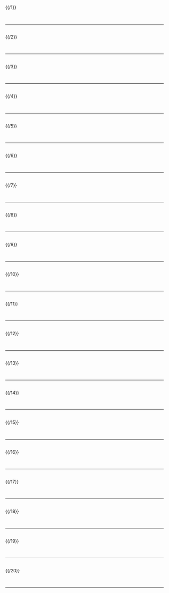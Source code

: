 {{Portal:Xbox/box-header|精选图片|Portal:Xbox/精选图片|}}

{{ed right2|Portal:Xbox/精选图片/1}}
{{/1}} <div style="clear: both"></div><br/><hr/><br/>
{{ed right2|Portal:Xbox/精选图片/2}}
{{/2}} <div style="clear: both"></div><br/><hr/><br/>
{{ed right2|Portal:Xbox/精选图片/3}}
{{/3}} <div style="clear: both"></div><br/><hr/><br/>
{{ed right2|Portal:Xbox/精选图片/4}}
{{/4}} <div style="clear: both"></div><br/><hr/><br/>
{{ed right2|Portal:Xbox/精选图片/5}}
{{/5}} <div style="clear: both"></div><br/><hr/><br/>
{{ed right2|Portal:Xbox/精选图片/6}}
{{/6}} <div style="clear: both"></div><br/><hr/><br/>
{{ed right2|Portal:Xbox/精选图片/7}}
{{/7}} <div style="clear: both"></div><br/><hr/><br/>
{{ed right2|Portal:Xbox/精选图片/8}}
{{/8}} <div style="clear: both"></div><br/><hr/><br/>
{{ed right2|Portal:Xbox/精选图片/9}}
{{/9}} <div style="clear: both"></div><br/><hr/><br/>
{{ed right2|Portal:Xbox/精选图片/10}}
{{/10}} <div style="clear: both"></div><br/><hr/><br/>
{{ed right2|Portal:Xbox/精选图片/11}}
{{/11}} <div style="clear: both"></div><br/><hr/><br/>
{{ed right2|Portal:Xbox/精选图片/12}}
{{/12}} <div style="clear: both"></div><br/><hr/><br/>
{{ed right2|Portal:Xbox/精选图片/13}}
{{/13}} <div style="clear: both"></div><br/><hr/><br/>
{{ed right2|Portal:Xbox/精选图片/14}}
{{/14}} <div style="clear: both"></div><br/><hr/><br/>
{{ed right2|Portal:Xbox/精选图片/15}}
{{/15}} <div style="clear: both"></div><br/><hr/><br/>
{{ed right2|Portal:Xbox/精选图片/16}}
{{/16}} <div style="clear: both"></div><br/><hr/><br/>
{{ed right2|Portal:Xbox/精选图片/17}}
{{/17}} <div style="clear: both"></div><br/><hr/><br/>
{{ed right2|Portal:Xbox/精选图片/18}}
{{/18}} <div style="clear: both"></div><br/><hr/><br/>
{{ed right2|Portal:Xbox/精选图片/19}}
{{/19}} <div style="clear: both"></div><br/><hr/><br/>
{{ed right2|Portal:Xbox/精选图片/20}}
{{/20}} <div style="clear: both"></div><br/><hr/><br/>

{{Portal:Xbox/box-footer|}}